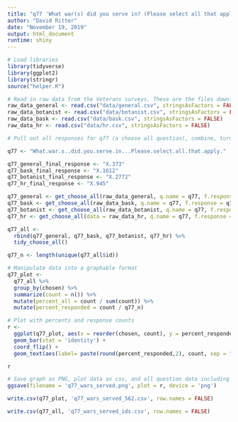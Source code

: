 ```yaml
---
title: "q77 'What war(s) did you serve in? (Please select all that apply)' (Veterans)"
author: "David Ritter"
date: "November 19, 2019"
output: html_document
runtime: shiny
---
```


```r
# Load libraries
library(tidyverse)
library(ggplot2)
library(stringr)
source("helper.R")
```

```r
# Read in raw data from the Veterans surveys. These are the files downloaded from survey monkey saved as a .csv
raw_data_general <- read.csv("data/general.csv", stringsAsFactors = FALSE)
raw_data_botanist <- read.csv("data/botanist.csv", stringsAsFactors = FALSE)
raw_data_bask <- read.csv("data/bask.csv", stringsAsFactors = FALSE)
raw_data_hr <- read.csv("data/hr.csv", stringsAsFactors = FALSE)
```

```r
# Pull out all responses for q77 (a choose all question), combine, turn into a tidy data format for further processing then determine 'question n'

q77 <- "What.war.s..did.you.serve.in...Please.select.all.that.apply."

q77_general_final_response <- "X.373"
q77_bask_final_response <- "X.1612"
q77_botanist_final_response <- "X.2772"
q77_hr_final_response <- "X.945"

q77_general <- get_choose_all(raw_data_general, q.name = q77, f.response = q77_general_final_response)
q77_bask <- get_choose_all(raw_data_bask, q.name = q77, f.response = q77_bask_final_response)
q77_botanist <- get_choose_all(raw_data_botanist, q.name = q77, f.response = q77_botanist_final_response)
q77_hr <- get_choose_all(data = raw_data_hr, q.name = q77, f.response = q77_hr_final_response)

q77_all <- 
  rbind(q77_general, q77_bask, q77_botanist, q77_hr) %>%
  tidy_choose_all()

q77_n <- length(unique(q77_all$id))
```

```r
# Manipulate data into a graphable format
q77_plot <-
  q77_all %>%
  group_by(chosen) %>%
  summarize(count = n()) %>%
  mutate(percent_all = count / sum(count)) %>%
  mutate(percent_responded = count / q77_n)
```

```r
# Plot with percents and response counts
r <- 
  ggplot(q77_plot, aes(x = reorder(chosen, count), y = percent_responded)) +
  geom_bar(stat = 'identity') +
  coord_flip() +
  geom_text(aes(label= paste(round(percent_responded,2), count, sep = "***")))

r
```

```r
# Save graph as PNG, plot data as csv, and all question data including response IDs as csv (save question n and N at end of plot file as "_x.x")
ggsave(filename = 'q77_wars_served.png', plot = r, device = 'png')

write.csv(q77_plot, 'q77_wars_served_562.csv', row.names = FALSE)

write.csv(q77_all, 'q77_wars_served_ids.csv', row.names = FALSE)
```
